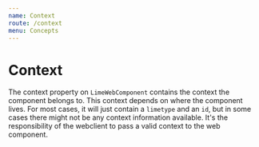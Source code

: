 ```yaml
---
name: Context
route: /context
menu: Concepts
---
```


# Context

The context property on `LimeWebComponent` contains the context the component belongs to. This context depends on where
the component lives. For most cases, it will just contain a `limetype` and an `id`, but in some cases there might not
be any context information available. It's the responsibility of the webclient to pass a valid context to the web
component.

